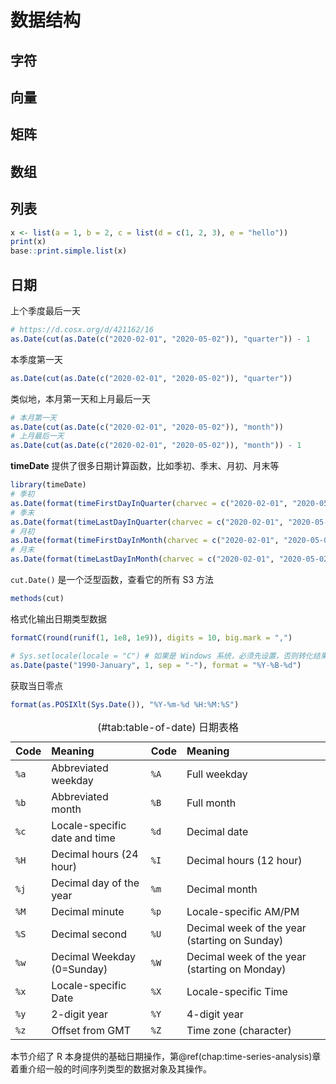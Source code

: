 # 数据结构 {#chap:data-structure}


## 字符 {#sec:character}

## 向量 {#sec:vector}

## 矩阵 {#sec:matrix}

## 数组 {#sec:array}


## 列表 {#sec:list}


```r
x <- list(a = 1, b = 2, c = list(d = c(1, 2, 3), e = "hello"))
print(x)
base::print.simple.list(x)
```

## 日期 {#sec:date}

上个季度最后一天

```r
# https://d.cosx.org/d/421162/16
as.Date(cut(as.Date(c("2020-02-01", "2020-05-02")), "quarter")) - 1
```

本季度第一天

```r
as.Date(cut(as.Date(c("2020-02-01", "2020-05-02")), "quarter"))
```

类似地，本月第一天和上月最后一天

```r
# 本月第一天
as.Date(cut(as.Date(c("2020-02-01", "2020-05-02")), "month"))
# 上月最后一天
as.Date(cut(as.Date(c("2020-02-01", "2020-05-02")), "month")) - 1
```

**timeDate** 提供了很多日期计算函数，比如季初、季末、月初、月末等

```r
library(timeDate) 
# 季初
as.Date(format(timeFirstDayInQuarter(charvec = c("2020-02-01", "2020-05-02")), format = "%Y-%m-%d")) 
# 季末
as.Date(format(timeLastDayInQuarter(charvec = c("2020-02-01", "2020-05-02")), format = "%Y-%m-%d"))
# 月初
as.Date(format(timeFirstDayInMonth(charvec = c("2020-02-01", "2020-05-02")), format = "%Y-%m-%d")) 
# 月末
as.Date(format(timeLastDayInMonth(charvec = c("2020-02-01", "2020-05-02")), format = "%Y-%m-%d")) 
```

`cut.Date()` 是一个泛型函数，查看它的所有 S3 方法

```r
methods(cut)
```

格式化输出日期类型数据

```r
formatC(round(runif(1, 1e8, 1e9)), digits = 10, big.mark = ",")
```

```r
# Sys.setlocale(locale = "C") # 如果是 Windows 系统，必须先设置，否则转化结果是 NA
as.Date(paste("1990-January", 1, sep = "-"), format = "%Y-%B-%d")
```

获取当日零点

```r
format(as.POSIXlt(Sys.Date()), "%Y-%m-%d %H:%M:%S")
```


Table: (\#tab:table-of-date) 日期表格

| Code | Meaning                       | Code | Meaning                                       |
| ---- | :---------------------------- | ---- | :-------------------------------------------- |
| `%a` | Abbreviated weekday           | `%A` | Full weekday                                  |
| `%b` | Abbreviated month             | `%B` | Full month                                    |
| `%c` | Locale-specific date and time | `%d` | Decimal date                                  |
| `%H` | Decimal hours (24 hour)       | `%I` | Decimal hours (12 hour)                       |
| `%j` | Decimal day of the year       | `%m` | Decimal month                                 |
| `%M` | Decimal minute                | `%p` | Locale-specific AM/PM                         |
| `%S` | Decimal second                | `%U` | Decimal week of the year (starting on Sunday) |
| `%w` | Decimal Weekday (0=Sunday)    | `%W` | Decimal week of the year (starting on Monday) |
| `%x` | Locale-specific Date          | `%X` | Locale-specific Time                          |
| `%y` | 2-digit year                  | `%Y` | 4-digit year                                  |
| `%z` | Offset from GMT               | `%Z` | Time zone (character)                         |


本节介绍了 R 本身提供的基础日期操作，第\@ref(chap:time-series-analysis)章着重介绍一般的时间序列类型的数据对象及其操作。
